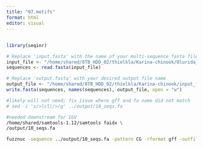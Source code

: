 ```yaml
---
title: "07.motifs"
format: html
editor: visual
---
```


## 

```r
library(seqinr)

# Replace 'input.fasta' with the name of your multi-sequence fasta file
input_file <- "/home/shared/8TB_HDD_02/thielkla/Karina-chinook/Olurida_v081.fa"
sequences <- read.fasta(input_file)
```



```r
# Replace 'output.fasta' with your desired output file name
output_file <- "/home/shared/8TB_HDD_02/thielkla/Karina-chinook/input_file"
write.fasta(sequences, names(sequences), output_file, open = "w")
```

```bash
#likely will not need; fix issue where gff and fa name did not match
# sed -i 's/>lcl|/>/g' ../output/10_seqs.fa
```

```bash
#needed downstream for IGV
/home/shared/samtools-1.12/samtools faidx \
/output/10_seqs.fa
```

```bash
fuzznuc -sequence ../output/10_seqs.fa -pattern CG -rformat gff -outfile ../output/CGoutput.gff
```

